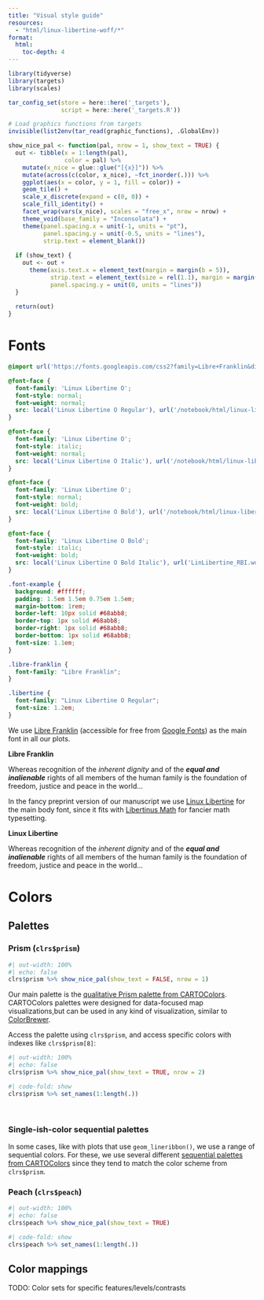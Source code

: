 ```yaml
---
title: "Visual style guide"
resources: 
  - "html/linux-libertine-woff/*"
format: 
  html: 
    toc-depth: 4
---
```


```r
library(tidyverse)
library(targets)
library(scales)

tar_config_set(store = here::here('_targets'),
               script = here::here('_targets.R'))

# Load graphics functions from targets
invisible(list2env(tar_read(graphic_functions), .GlobalEnv))

show_nice_pal <- function(pal, nrow = 1, show_text = TRUE) {
  out <- tibble(x = 1:length(pal),
                color = pal) %>% 
    mutate(x_nice = glue::glue("[{x}]")) %>% 
    mutate(across(c(color, x_nice), ~fct_inorder(.))) %>% 
    ggplot(aes(x = color, y = 1, fill = color)) +
    geom_tile() +
    scale_x_discrete(expand = c(0, 0)) +
    scale_fill_identity() +
    facet_wrap(vars(x_nice), scales = "free_x", nrow = nrow) +
    theme_void(base_family = "Inconsolata") +
    theme(panel.spacing.x = unit(-1, units = "pt"),
          panel.spacing.y = unit(-0.5, units = "lines"),
          strip.text = element_blank())
  
  if (show_text) {
    out <- out + 
      theme(axis.text.x = element_text(margin = margin(b = 5)),
            strip.text = element_text(size = rel(1.1), margin = margin(t = 5)),
            panel.spacing.y = unit(0, units = "lines"))
  }
  
  return(out)
}
```

# Fonts

```scss
@import url('https://fonts.googleapis.com/css2?family=Libre+Franklin&display=swap');

@font-face {
  font-family: 'Linux Libertine O';
  font-style: normal;
  font-weight: normal;
  src: local('Linux Libertine O Regular'), url('/notebook/html/linux-libertine-woff/LinLibertine_R.woff') format('woff');
}

@font-face {
  font-family: 'Linux Libertine O';
  font-style: italic;
  font-weight: normal;
  src: local('Linux Libertine O Italic'), url('/notebook/html/linux-libertine-woff/LinLibertine_RI.woff') format('woff');
}

@font-face {
  font-family: 'Linux Libertine O';
  font-style: normal;
  font-weight: bold;
  src: local('Linux Libertine O Bold'), url('/notebook/html/linux-libertine-woff/LinLibertine_RB.woff') format('woff');
}

@font-face {
  font-family: 'Linux Libertine O Bold';
  font-style: italic;
  font-weight: bold;
  src: local('Linux Libertine O Bold Italic'), url('LinLibertine_RBI.woff') format('woff');
}

.font-example {
  background: #ffffff;
  padding: 1.5em 1.5em 0.75em 1.5em;
  margin-bottom: 1rem;
  border-left: 10px solid #68abb8;
  border-top: 1px solid #68abb8;
  border-right: 1px solid #68abb8;
  border-bottom: 1px solid #68abb8;
  font-size: 1.1em;
}

.libre-franklin {
  font-family: "Libre Franklin";
}

.libertine {
  font-family: "Linux Libertine O Regular";
  font-size: 1.2em;
}
```

We use [Libre Franklin](https://github.com/impallari/Libre-Franklin) (accessible for free from [Google Fonts](https://fonts.google.com/specimen/Libre+Franklin)) as the main font in all our plots. 

::: {.font-example .libre-franklin}
**Libre Franklin**

Whereas recognition of the *inherent dignity* and of the ***equal and inalienable*** rights of all members of the human family is the foundation of freedom, justice and peace in the world…
:::

In the fancy preprint version of our manuscript we use [Linux Libertine](https://en.wikipedia.org/wiki/Linux_Libertine) for the main body font, since it fits with [Libertinus Math](https://github.com/alerque/libertinus) for fancier math typesetting.

::: {.font-example .libertine}
**Linux Libertine**

Whereas recognition of the *inherent dignity* and of the ***equal and inalienable*** rights of all members of the human family is the foundation of freedom, justice and peace in the world…
:::

# Colors

## Palettes

### Prism (`clrs$prism`)

```r
#| out-width: 100%
#| echo: false
clrs$prism %>% show_nice_pal(show_text = FALSE, nrow = 1)
```

Our main palette is the [qualitative Prism palette from CARTOColors](https://carto.com/carto-colors/). CARTOColors palettes were designed for data-focused map visualizations,but can be used in any kind of visualization, similar to [ColorBrewer](http://colorbrewer2.org/).

Access the palette using `clrs$prism`, and access specific colors with indexes like `clrs$prism[8]`:

```r
#| out-width: 100%
#| echo: false
clrs$prism %>% show_nice_pal(show_text = TRUE, nrow = 2)
```

```r
#| code-fold: show
clrs$prism %>% set_names(1:length(.))
```

\ 

### Single-ish-color sequential palettes

In some cases, like with plots that use `geom_lineribbon()`, we use a range of sequential colors. For these, we use several different [sequential palettes from CARTOColors](https://carto.com/carto-colors/) since they tend to match the color scheme from `clrs$prism`.

### Peach (`clrs$peach`)

```r
#| out-width: 100%
#| echo: false
clrs$peach %>% show_nice_pal(show_text = TRUE)
```

```r
#| code-fold: show
clrs$peach %>% set_names(1:length(.))
```


## Color mappings

TODO: Color sets for specific features/levels/contrasts
